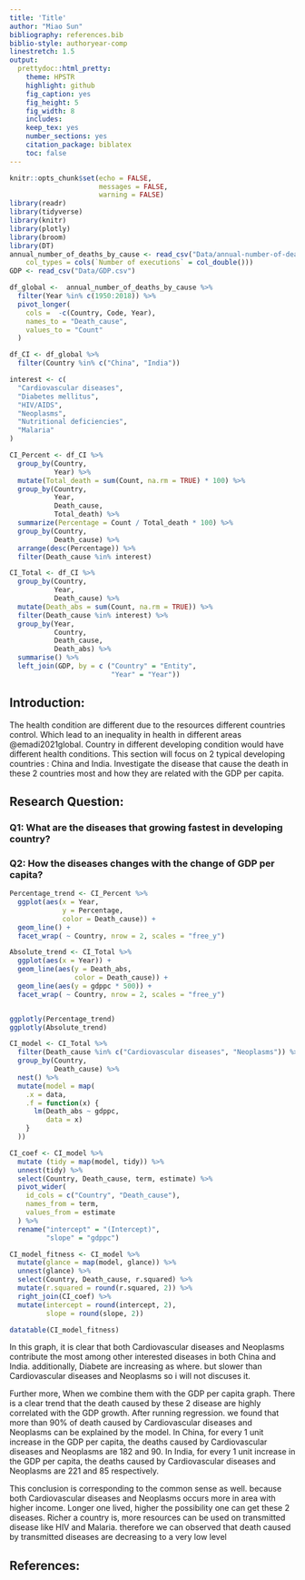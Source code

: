 ```yaml
---
title: 'Title'
author: "Miao Sun"
bibliography: references.bib
biblio-style: authoryear-comp
linestretch: 1.5
output:
  prettydoc::html_pretty:
    theme: HPSTR
    highlight: github
    fig_caption: yes
    fig_height: 5
    fig_width: 8
    includes:
    keep_tex: yes
    number_sections: yes
    citation_package: biblatex
    toc: false
---
```


```r
knitr::opts_chunk$set(echo = FALSE, 
                      messages = FALSE, 
                      warning = FALSE)
library(readr)
library(tidyverse)
library(knitr)
library(plotly)
library(broom)
library(DT)
annual_number_of_deaths_by_cause <- read_csv("Data/annual-number-of-deaths-by-cause.csv", 
    col_types = cols(`Number of executions` = col_double()))
GDP <- read_csv("Data/GDP.csv")
```

```r
df_global <-  annual_number_of_deaths_by_cause %>%
  filter(Year %in% c(1950:2018)) %>%
  pivot_longer(
    cols =  -c(Country, Code, Year),
    names_to = "Death_cause",
    values_to = "Count"
  )

df_CI <- df_global %>%
  filter(Country %in% c("China", "India"))

interest <- c(
  "Cardiovascular diseases",
  "Diabetes mellitus",
  "HIV/AIDS",
  "Neoplasms",
  "Nutritional deficiencies",
  "Malaria"
)
```



```r
CI_Percent <- df_CI %>%
  group_by(Country,
           Year) %>%
  mutate(Total_death = sum(Count, na.rm = TRUE) * 100) %>%
  group_by(Country,
           Year,
           Death_cause,
           Total_death) %>%
  summarize(Percentage = Count / Total_death * 100) %>%
  group_by(Country,
           Death_cause) %>%
  arrange(desc(Percentage)) %>%
  filter(Death_cause %in% interest)

CI_Total <- df_CI %>%
  group_by(Country,
           Year,
           Death_cause) %>%
  mutate(Death_abs = sum(Count, na.rm = TRUE)) %>%
  filter(Death_cause %in% interest) %>%
  group_by(Year,
           Country,
           Death_cause,
           Death_abs) %>%
  summarise() %>%
  left_join(GDP, by = c ("Country" = "Entity",
                         "Year" = "Year"))
```
## Introduction:

The health condition are different due to the resources different countries control. Which lead to an inequality in health in different areas @emadi2021global. Country in different developing condition would have different health conditions. This section will focus on 2 typical developing countries : China and India. Investigate the disease that cause the death in these 2 countries most and how they are related with the GDP per capita.


## Research Question:


### Q1: What are the diseases that growing fastest in developing country?


### Q2: How the diseases changes with the change of GDP per capita?


```r
Percentage_trend <- CI_Percent %>%
  ggplot(aes(x = Year,
             y = Percentage,
             color = Death_cause)) +
  geom_line() +
  facet_wrap( ~ Country, nrow = 2, scales = "free_y")

Absolute_trend <- CI_Total %>%
  ggplot(aes(x = Year)) +
  geom_line(aes(y = Death_abs,
                color = Death_cause)) +
  geom_line(aes(y = gdppc * 500)) +
  facet_wrap( ~ Country, nrow = 2, scales = "free_y")


ggplotly(Percentage_trend)
ggplotly(Absolute_trend)
```


```r
CI_model <- CI_Total %>%
  filter(Death_cause %in% c("Cardiovascular diseases", "Neoplasms")) %>%
  group_by(Country,
           Death_cause) %>%
  nest() %>%
  mutate(model = map(
    .x = data,
    .f = function(x) {
      lm(Death_abs ~ gdppc,
         data = x)
    }
  ))

CI_coef <- CI_model %>%
  mutate (tidy = map(model, tidy)) %>%
  unnest(tidy) %>%
  select(Country, Death_cause, term, estimate) %>%
  pivot_wider(
    id_cols = c("Country", "Death_cause"),
    names_from = term,
    values_from = estimate
  ) %>%
  rename("intercept" = "(Intercept)",
         "slope" = "gdppc")

CI_model_fitness <- CI_model %>%
  mutate(glance = map(model, glance)) %>%
  unnest(glance) %>%
  select(Country, Death_cause, r.squared) %>%
  mutate(r.squared = round(r.squared, 2)) %>% 
  right_join(CI_coef) %>% 
  mutate(intercept = round(intercept, 2),
         slope = round(slope, 2))

datatable(CI_model_fitness)
```
In this graph, it is clear that both Cardiovascular diseases and Neoplasms contribute the most among other interested diseases in both China and India. additionally, Diabete are increasing as where. but slower than Cardiovascular diseases and Neoplasms so i will not discuses it. 

Further more, When we combine them with the GDP per capita graph. There is a clear trend that the death caused by these 2 disease are highly correlated with the GDP growth. After running regression. we found that more than 90% of death caused by Cardiovascular diseases and Neoplasms can be explained by the model. In China, for every 1 unit increase in the GDP per capita, the deaths caused by Cardiovascular diseases and Neoplasms are 182 and 90. In India, for every 1 unit increase in the GDP per capita, the deaths caused by Cardiovascular diseases and Neoplasms are 221 and 85 respectively.

This conclusion is corresponding to the common sense as well. because both Cardiovascular diseases and Neoplasms occurs more in area with higher income. Longer one lived, higher the possibility one can get these 2 diseases. Richer a country is, more resources can be used on transmitted disease like HIV and Malaria. therefore we can observed that death caused by transmitted diseases are decreasing to a very low level


## References: 
